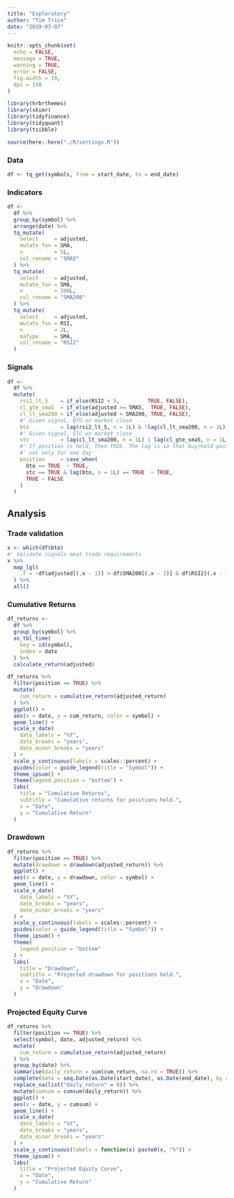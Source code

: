 ```yaml
---
title: "Exploratory"
author: "Tim Trice"
date: "2019-03-07"
---
```


```r
knitr::opts_chunk$set(
  echo = FALSE, 
  message = TRUE, 
  warning = TRUE, 
  error = FALSE, 
  fig.width = 10, 
  dpi = 150
)
```

```r
library(hrbrthemes)
library(skimr)
library(tidyfinance)
library(tidyquant)
library(tsibble)
```

```r
source(here::here("./R/settings.R"))
```

### Data

```r
df <- tq_get(symbols, from = start_date, to = end_date)
```

### Indicators

```r
df <- 
  df %>% 
  group_by(symbol) %>% 
  arrange(date) %>% 
  tq_mutate(
    select     = adjusted, 
    mutate_fun = SMA, 
    n          = 5L, 
    col_rename = "SMA5"
  ) %>% 
  tq_mutate(
    select     = adjusted, 
    mutate_fun = SMA, 
    n          = 200L, 
    col_rename = "SMA200"
  ) %>% 
  tq_mutate(
    select     = adjusted, 
    mutate_fun = RSI, 
    n          = 2L, 
    maType     = SMA, 
    col_rename = "RSI2"
  )
```

### Signals

```r
df <- 
  df %>% 
  mutate(
    rsi2_lt_5    = if_else(RSI2 < 5,         TRUE, FALSE), 
    cl_gte_sma5  = if_else(adjusted >= SMA5,  TRUE, FALSE), 
    cl_lt_sma200 = if_else(adjusted < SMA200, TRUE, FALSE), 
    #' Given signal, BTO on market close
    bto          = lag(rsi2_lt_5, n = 1L) & !lag(cl_lt_sma200, n = 1L),
    #' Given signal, STC on market close
    stc          = lag(cl_lt_sma200, n = 1L) | lag(cl_gte_sma5, n = 1L),
    #' If position is held, then TRUE. The lag is so that buy/hold positions are 
    #' not only for one day 
    position     = case_when(
      bto == TRUE  ~ TRUE,
      stc == TRUE & lag(bto, n = 1L) == TRUE  ~ TRUE,
      TRUE ~ FALSE
    )
  )
```

## Analysis

### Trade validation

```r
x <- which(df$bto)
#' Validate signals meat trade requirements
x %>% 
  map_lgl(
    .f = ~df$adjusted[(.x - 1)] > df$SMA200[(.x - 1)] & df$RSI2[(.x - 1)] < 5
  ) %>% 
  all()
```

### Cumulative Returns

```r
df_returns <- 
  df %>% 
  group_by(symbol) %>% 
  as_tbl_time(
    key = id(symbol), 
    index = date
  ) %>% 
  calculate_return(adjusted)
```

```r
df_returns %>% 
  filter(position == TRUE) %>% 
  mutate(
    cum_return = cumulative_return(adjusted_return)
  ) %>% 
  ggplot() + 
  aes(x = date, y = cum_return, color = symbol) + 
  geom_line() + 
  scale_x_date(
    date_labels = "%Y", 
    date_breaks = "years", 
    date_minor_breaks = "years"
  ) + 
  scale_y_continuous(labels = scales::percent) + 
  guides(color = guide_legend(title = "Symbol")) + 
  theme_ipsum() + 
  theme(legend.position = "bottom") + 
  labs(
    title = "Cumulative Returns", 
    subtitle = "Cumulative returns for positions held.", 
    x = "Date", 
    y = "Cumulative Return"
  )
```

### Drawdown

```r
df_returns %>% 
  filter(position == TRUE) %>% 
  mutate(drawdown = drawdown(adjusted_return)) %>% 
  ggplot() + 
  aes(x = date, y = drawdown, color = symbol) + 
  geom_line() + 
  scale_x_date(
    date_labels = "%Y", 
    date_breaks = "years", 
    date_minor_breaks = "years"
  ) + 
  scale_y_continuous(labels = scales::percent) + 
  guides(color = guide_legend(title = "Symbol")) + 
  theme_ipsum() + 
  theme(
    legend.position = "bottom"
  ) + 
  labs(
    title = "Drawdown", 
    subtitle = "Projected drawdown for positions held.", 
    x = "Date", 
    y = "Drawdown"
  )
```

### Projected Equity Curve

```r
df_returns %>% 
  filter(position == TRUE) %>% 
  select(symbol, date, adjusted_return) %>% 
  mutate(
    cum_return = cumulative_return(adjusted_return)
  ) %>% 
  group_by(date) %>% 
  summarise(daily_return = sum(cum_return, na.rm = TRUE)) %>% 
  complete(date = seq.Date(as.Date(start_date), as.Date(end_date), by = "day")) %>% 
  replace_na(list("daily_return" = 0)) %>% 
  mutate(cumsum = cumsum(daily_return)) %>% 
  ggplot() + 
  aes(x = date, y = cumsum) + 
  geom_line() + 
  scale_x_date(
    date_labels = "%Y", 
    date_breaks = "years", 
    date_minor_breaks = "years"
  ) + 
  scale_y_continuous(labels = function(x) paste0(x, "%")) + 
  theme_ipsum() + 
  labs(
    title = "Projected Equity Curve", 
    x = "Date", 
    y = "Cumulative Return"
  )
```
